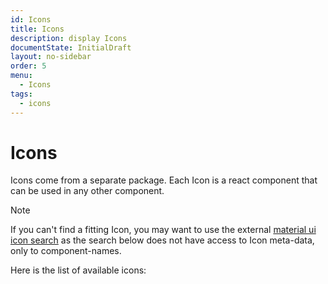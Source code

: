 ```yaml
---
id: Icons
title: Icons
description: display Icons
documentState: InitialDraft
layout: no-sidebar
order: 5
menu:
  - Icons
tags:
  - icons
---
```


# Icons

Icons come from a separate package. Each Icon is a react component that can be
used in any other component.

> [!NOTE]  
> If you can't find a fitting Icon, you may want to use the external
> [material ui icon search](https://mui.com/material-ui/material-icons/?theme=Outlined&query=access#search-material-icons)
> as the search below does not have access to Icon meta-data, only to
> component-names.

Here is the list of available icons:

<IconSearch />
